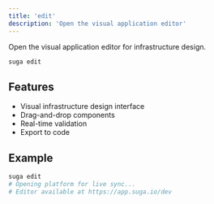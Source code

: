 ```yaml
---
title: 'edit'
description: 'Open the visual application editor'
---
```


Open the visual application editor for infrastructure design.

```bash
suga edit
```

## Features

- Visual infrastructure design interface
- Drag-and-drop components
- Real-time validation
- Export to code

## Example

```bash
suga edit
# Opening platform for live sync...
# Editor available at https://app.suga.io/dev
```
